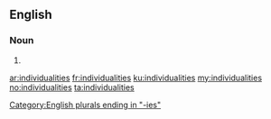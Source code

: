 ==English==

===Noun===
{{head|en|plural}}

# {{plural of|individuality|lang=en}}

[[Category:English plurals ending in "-ies"]]

[[ar:individualities]]
[[fr:individualities]]
[[ku:individualities]]
[[my:individualities]]
[[no:individualities]]
[[ta:individualities]]